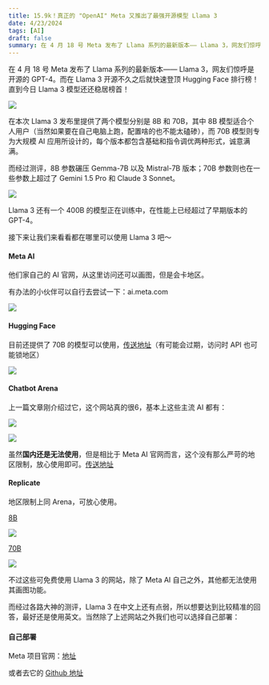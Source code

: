 ```yaml
---
title: 15.9k！真正的 "OpenAI" Meta 又推出了最强开源模型 Llama 3
date: 4/23/2024
tags: [AI]
draft: false
summary: 在 4 月 18 号 Meta 发布了 Llama 系列的最新版本—— Llama 3，网友们惊呼是开源的 GPT-4。而在 Llama 3 开源不久之后就快速登顶 Hugging Face 排行榜！直到今日 Llama 3 模型还还稳居榜首！
---
```


在 4 月 18 号 Meta 发布了 Llama 系列的最新版本—— Llama 3，网友们惊呼是开源的 GPT-4。而在 Llama 3 开源不久之后就快速登顶 Hugging Face 排行榜！直到今日 Llama 3 模型还还稳居榜首！

![](https://note.ihsxu.com/api/imgs/1713711431691.webp)

在本次 Llama 3 发布里提供了两个模型分别是 8B 和 70B，其中 8B 模型适合个人用户（当然如果要在自己电脑上跑，配置啥的也不能太磕碜），而 70B 模型则专为大规模 AI 应用所设计的，每个版本都包含基础和指令调优两种形式，诚意满满。

而经过测评，8B 参数碾压 Gemma-7B 以及 Mistral-7B 版本；70B 参数则也在一些参数上超过了 Gemini 1.5 Pro 和 Claude 3 Sonnet。

![](https://note.ihsxu.com/api/imgs/1713829275951.webp)

Llama 3 还有一个 400B 的模型正在训练中，在性能上已经超过了早期版本的 GPT-4。

接下来让我们来看看都在哪里可以使用 Llama 3 吧～

#### Meta AI

他们家自己的 AI 官网，从这里访问还可以画图，但是会卡地区。

有办法的小伙伴可以自行去尝试一下：ai.meta.com

![](https://note.ihsxu.com/api/imgs/llama3_gif.gif)

#### Hugging Face

目前还提供了 70B 的模型可以使用，[传送地址](https://huggingface.co/chat/)（有可能会过期，访问时 API 也可能锁地区）

![](https://note.ihsxu.com/api/imgs/1713715282371.webp)

#### Chatbot Arena

上一篇文章刚介绍过它，这个网站真的很6，基本上这些主流 AI 都有：

![](https://note.ihsxu.com/api/imgs/1713743570949.webp)

![](https://note.ihsxu.com/api/imgs/1713743655600.webp)

虽然**国内还是无法使用**，但是相比于 Meta AI 官网而言，这个没有那么严苛的地区限制，放心使用即可。[传送地址](https://chat.lmsys.org/)

#### Replicate

地区限制上同 Arena，可放心使用。

[8B](https://replicate.com/meta/meta-llama-3-8b)

![](https://note.ihsxu.com/api/imgs/1713743818315.webp)

[70B](https://replicate.com/meta/meta-llama-3-70b)

![](https://note.ihsxu.com/api/imgs/1713743838791.webp)

不过这些可免费使用 Llama 3 的网站，除了 Meta AI 自己之外，其他都无法使用其画图功能。

而经过各路大神的测评，Llama 3 在中文上还有点弱，所以想要达到比较精准的回答，最好还是使用英文。当然除了上述网站之外我们也可以选择自己部署：

#### 自己部署

Meta 项目官网：[地址](https://llama.meta.com/llama-downloads)

或者去它的 [Github 地址](https://github.com/meta-llama/llama3)

